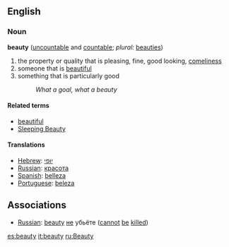 ==English==
===Noun===
'''beauty''' ([[uncountable]] and [[countable]]; ''plural:'' [[beauties]])

#the property or quality that is pleasing, fine, good looking, [[comeliness]]
#someone that is [[beautiful]]
#something that is particularly good
#:''What a goal, what a beauty''

====Related terms====
*[[beautiful]]
*[[Sleeping Beauty]]

====Translations====
*[[Hebrew]]: [[יופי]]
*[[Russian]]: [[красота]]
*[[Spanish]]: [[belleza]]
*[[Portuguese]]: [[beleza]]

==Associations==
*[[Russian]]: [[beauty]] [[не]] убьёте ([[cannot]] [[be]] [[kill]]ed)

[[es:beauty]]
[[it:beauty]]
[[ru:Beauty]]